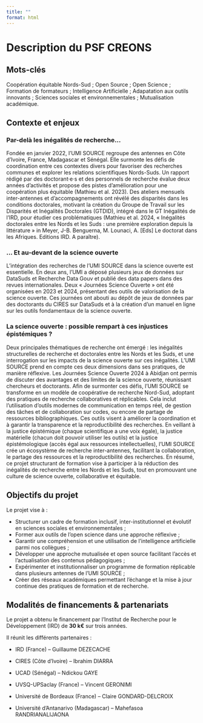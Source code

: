 ```yaml
---
title: ""
format: html
---
```


# Description du PSF CREONS

## Mots-clés

Coopération équitable Nords-Sud ; Open Source ; Open Science ; Formation de formateurs ; Intelligence Artificielle ; Adapatation aux outils innovants ; Sciences sociales et environnementales ; Mutualisation académique.

## Contexte et enjeux

### Par-delà les inégalités de recherche...

Fondée en janvier 2022, l’UMI SOURCE regroupe des antennes en Côte d’Ivoire, France, Madagascar et Sénégal. Elle surmonte les défis de coordination entre ces contextes divers pour favoriser des recherches communes et explorer les relations scientifiques Nords-Suds. Un rapport rédigé par des doctorant·e·s et des personnels de recherche évalue deux années d’activités et propose des pistes d’amélioration pour une coopération plus équitable (Mathieu et al. 2023). Des ateliers mensuels inter-antennes et d’accompagnements ont révélé des disparités dans les conditions doctorales, motivant la création du Groupe de Travail sur les Disparités et Inégalités Doctorales (GTDID), intégré dans le GT Inégalités de l’IRD, pour étudier ces problématiques (Mathieu et al. 2024, « Inégalités doctorales entre les Nords et les Suds : une première exploration depuis la littérature » in Meyer, J-B. Benguerna, M. Lounaci, A. \[Eds\] Le doctorat dans les Afriques. Editions IRD. A paraître).

### ... Et au-devant de la science ouverte

L’intégration des recherches de l’UMI SOURCE dans la science ouverte est essentielle. En deux ans, l’UMI a déposé plusieurs jeux de données sur DataSuds et Recherche Data Gouv et publié des data papers dans des revues internationales. Deux « Journées Science Ouverte » ont été organisées en 2023 et 2024, présentant des outils de valorisation de la science ouverte. Ces journées ont abouti au dépôt de jeux de données par des doctorants du CIRES sur DataSuds et à la création d’un manuel en ligne sur les outils fondamentaux de la science ouverte.

### La science ouverte : possible rempart à ces injustices épistémiques ?

Deux principales thématiques de recherche ont émergé : les inégalités structurelles de recherche et doctorales entre les Nords et les Suds, et une interrogation sur les impacts de la science ouverte sur ces inégalités. L’UMI SOURCE prend en compte ces deux dimensions dans ses pratiques, de manière réflexive. Les Journées Science Ouverte 2024 à Abidjan ont permis de discuter des avantages et des limites de la science ouverte, réunissant chercheurs et doctorants. Afin de surmonter ces défis, l’UMI SOURCE se transforme en un modèle de coopérative de recherche Nord-Sud, adoptant des pratiques de recherche collaboratives et réplicables. Cela inclut l’utilisation d’outils modernes de communication en temps réel, de gestion des tâches et de collaboration sur codes, ou encore de partage de ressources bibliographiques. Ces outils visent à améliorer la coordination et à garantir la transparence et la reproductibilité des recherches. En veillant à la justice épistémique (chaque scientifique a une voix égale), la justice matérielle (chacun doit pouvoir utiliser les outils) et la justice épistémologique (accès égal aux ressources intellectuelles), l’UMI SOURCE crée un écosystème de recherche inter-antennes, facilitant la collaboration, le partage des ressources et la reproductibilité des recherches. En résumé, ce projet structurant de formation vise à participer à la réduction des inégalités de recherche entre les Nords et les Suds, tout en promouvant une culture de science ouverte, collaborative et équitable.

## Objectifs du projet

Le projet vise à :

-   Structurer un cadre de formation inclusif, inter-institutionnel et évolutif en sciences sociales et environnementales ;
-   Former aux outils de l’open science dans une approche réflexive ;
-   Garantir une compréhension et une utilisation de l’intelligence artificielle parmi nos collègues ;
-   Développer une approche mutualisée et open source facilitant l’accès et l’actualisation des contenus pédagogiques ;
-   Expérimenter et institutionnaliser un programme de formation réplicable dans plusieurs antennes de l’UMI SOURCE ;
-   Créer des réseaux académiques permettant l’échange et la mise à jour continue des pratiques de formation et de recherche.

## Modalités de financements & partenariats

Le projet a obtenu le financement par l’Institut de Recherche pour le Développement (IRD) de **30 k€** sur trois années.

Il réunit les différents partenaires :

-   IRD (France) – Guillaume DEZECACHE

-   CIRES (Côte d’Ivoire) – Ibrahim DIARRA

-   UCAD (Sénégal) – Ndickou GAYE

-   UVSQ-UPSaclay (France) – Vincent GERONIMI

-   Université de Bordeaux (France) – Claire GONDARD-DELCROIX

-   Université d’Antanarivo (Madagascar) – Mahefasoa RANDRIANALIJAONA
